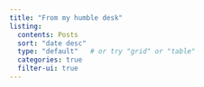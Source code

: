```yaml
---
title: "From my humble desk"
listing:
  contents: Posts
  sort: "date desc"
  type: "default"   # or try "grid" or "table"
  categories: true
  filter-ui: true
---
```


